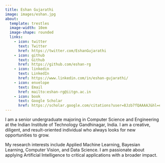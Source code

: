 ```yaml
---
title: Eshan Gujarathi
image: images/eshan.jpg
about:
  template: trestles
  image-width: 10em
  image-shape: rounded
  links:
    - icon: twitter
      text: Twitter
      href: https://twitter.com/EshanGujarathi
    - icon: github
      text: Github
      href: https://github.com/eshan-rg
    - icon: linkedin
      text: LinkedIn
      href: https://www.linkedin.com/in/eshan-gujarathi/  
    - icon: envelope
      text: Email
      href: mailto:eshan-rg@iitgn.ac.in
    - icon: book
      text: Google Scholar
      href: https://scholar.google.com/citations?user=8Jzb7fQAAAAJ&hl=en&oi=ao   
---
```


I am a senior undergraduate majoring in Computer Science and Engineering at the Indian Institute of Technology Gandhinagar, India. I am a creative, diligent, and result-oriented individual who always looks for new opportunities to grow.

My research interests include Applied Machine Learning, Bayesian Learning, Computer Vision, and Data Science. I am passionate about applying Artificial Intelligence to critical applications with a broader impact.

